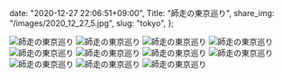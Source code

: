   date: "2020-12-27 22:06:51+09:00",
  Title: "師走の東京巡り",
  share_img: "/images/2020_12_27_5.jpg",
  slug: "tokyo",
};

![師走の東京巡り](/images/2020_12_27_3.jpg)
![師走の東京巡り](/images/2020_12_27_4.jpg)
![師走の東京巡り](/images/2020_12_27_5.jpg)
![師走の東京巡り](/images/2020_12_27_6.jpg)
![師走の東京巡り](/images/2020_12_27_7.jpg)
![師走の東京巡り](/images/2020_12_27_14.jpg)
![師走の東京巡り](/images/2020_12_27_15.jpg)
![師走の東京巡り](/images/2020_12_27_16.jpg)
![師走の東京巡り](/images/2020_12_27_17.jpg)
![師走の東京巡り](/images/2020_12_27_18.jpg)
![師走の東京巡り](/images/2020_12_27_19.jpg)
